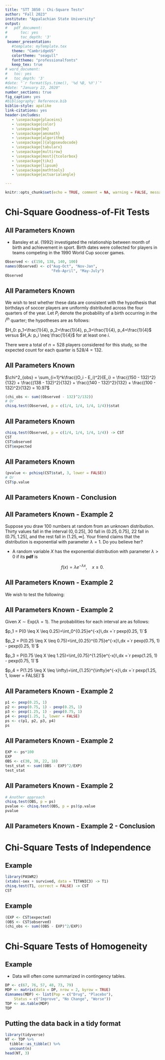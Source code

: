 ```yaml
---
title: "STT 3850 : Chi-Square Tests"
author: "Fall 2023"
institute: "Appalachian State University"
output: 
#   pdf_document:
#      toc: yes
#      toc_depth: '3'
 beamer_presentation:
   #template: myTemplate.tex
   theme: "CambridgeUS"
   colortheme: "seagull"
   fonttheme: "professionalfonts"
   keep_tex: true
# word_document:
#   toc: yes
#   toc_depth: '3'
#date: "`r format(Sys.time(), '%d %B, %Y')`"
#date: "January 22, 2020"
number_sections: true
fig_caption: yes
#bibliography: Reference.bib
biblio-style: apalike
link-citations: yes
header-includes:
   - \usepackage{placeins}
   - \usepackage{color}
   - \usepackage{bm}
   - \usepackage{amsmath}
   - \usepackage{algorithm}
   - \usepackage[]{algpseudocode}
   - \usepackage{tabularx}
   - \usepackage{multirow}
   - \usepackage[most]{tcolorbox}
   - \usepackage{tikz}
   - \usepackage{lipsum}
   - \usepackage{mathtools}
   - \usepackage{actuarialangle}

---
```




```r
knitr::opts_chunk$set(echo = TRUE, comment = NA, warning = FALSE, message = FALSE, fig.align = 'center')
```


# Chi-Square Goodness-of-Fit Tests


## All Parameters Known

- Bansley et al. (1992) investigated the relationship between month of birth and achievement in sport. Birth dates were collected for players in teams competing in the 1990 World Cup soccer games.

```r
Observed <- c(150, 138, 140, 100)
names(Observed) <- c("Aug-Oct", "Nov-Jan", 
                     "Feb-April", "May-July")
Observed
```

## All Parameters Known

We wish to test whether these data are consistent with the hypothesis that birthdays of soccer players are uniformly distributed across the four quarters of the year. Let $P_i$ denote the probability of a birth occurring in the $i^{th}$ quarter; the hypotheses are as follows:

$H_0: p_1=\frac{1}{4}, p_2=\frac{1}{4}, p_3=\frac{1}{4}, p_4=\frac{1}{4}$ versus $H_A: p_i \neq \frac{1}{4}$ for at least one $i$.

There were a total of $n = 528$ players considered for this study, so the expected count for each quarter is $528/4 = 132$.


## All Parameters Known

$\chi^2_{obs} = \sum_{i=1}^k\frac{(O_i - E_i)^2}{E_i} = \frac{(150 - 132)^2}{132} + \frac{(138 - 132)^2}{132} + \frac{(140 - 132)^2}{132} + \frac{(100 - 132)^2}{132} = 10.97$

```r
(chi_obs <- sum((Observed - 132)^2/132))
# Or
chisq.test(Observed, p = c(1/4, 1/4, 1/4, 1/4))$stat
```
## All Parameters Known

```r
chisq.test(Observed, p = c(1/4, 1/4, 1/4, 1/4)) -> CST
CST
CST$observed
CST$expected
```

## All Parameters Known

```r
(pvalue <- pchisq(CST$stat, 3, lower = FALSE))
# Or
CST$p.value
```

## All Parameters Known - Conclusion

\begin{tcolorbox}
Given the $p-value$ of $0.012$ evidence suggests birthdays for World Cup soccer players are not uniformly distributed.
\end{tcolorbox}

## All Parameters Known - Example 2

Suppose you draw 100 numbers at random from an unknown distribution.  Thirty values fall in the interval $(0, 0.25]$, 30 fall in $(0.25, 0.75]$, 22 fall in $(0.75, 1.25]$, and the rest fall in $(1.25, \infty]$.  Your friend claims that the distribution is exponential with parameter $\lambda = 1$.  Do you believe her?

* A random variable $X$ has the exponential distribution with parameter $\lambda > 0$ if its **pdf** is

$$f(x) = \lambda e^{-\lambda x},\quad x \geq 0.$$

## All Parameters Known - Example 2

We wish to test the following:

\begin{tcolorbox}
$H_0:$ The data are from an exponential distribution with $\lambda = 1$.

$H_A:$ The data are not from an exponential distribution with $\lambda = 1$.
\end{tcolorbox}

## All Parameters Known - Example 2

Given $X \sim \text{Exp}(\lambda = 1)$.  The probabilities for each interval are as follows:

$p_1 = P(0 \leq X \leq 0.25)=\int_0^{0.25}e^{-x}\,dx =`r pexp(0.25, 1)`$

$p_2 = P(0.25 \leq X \leq 0.75)=\int_{0.25}^{0.75}e^{-x}\,dx =`r pexp(0.75, 1) - pexp(0.25, 1)`$

$p_3 = P(0.75 \leq X \leq 1.25)=\int_{0.75}^{1.25}e^{-x}\,dx =`r pexp(1.25, 1) - pexp(0.75, 1)`$

$p_4 = P(1.25 \leq X \leq \infty)=\int_{1.25}^{\infty}e^{-x}\,dx =`r pexp(1.25, 1, lower = FALSE)`$

## All Parameters Known - Example 2

```r
p1 <- pexp(0.25, 1)
p2 <- pexp(0.75, 1) - pexp(0.25, 1)
p3 <- pexp(1.25, 1) - pexp(0.75, 1)
p4 <- pexp(1.25, 1, lower = FALSE)
ps <- c(p1, p2, p3, p4)
ps
```

## All Parameters Known - Example 2

```r
EXP <- ps*100
EXP
OBS <- c(30, 30, 22, 18)
test_stat <- sum((OBS - EXP)^2/EXP)
test_stat
```

## All Parameters Known - Example 2

```r
# Another approach
chisq.test(OBS, p = ps)
pvalue <- chisq.test(OBS, p = ps)$p.value
pvalue
```

## All Parameters Known - Example 2 - Conclusion

\begin{tcolorbox}
If you test using $\alpha = 0.05$, you will fail to reject the null hypothesis since the $p-value$ $= 0.0599 > \alpha = 0.05$.  There is not convincing evidence that the data do not come from an Exp($\lambda = 1$).
\end{tcolorbox}

# Chi-Square Tests of Independence

## Example

```r
library(PASWR2)
(xtabs(~sex + survived, data = TITANIC3) -> T1)
chisq.test(T1, correct = FALSE) -> CST
CST
```
## Example

```r
(EXP <- CST$expected)
(OBS <- CST$observed)
(chi_obs <- sum((OBS - EXP)^2/EXP))
```


# Chi-Square Tests of Homogeneity

## Example

 - Data will often come summarized in contingency tables.  

```r
DP <- c(67, 76, 57, 48, 73, 79)
MDP <- matrix(data = DP, nrow = 2, byrow = TRUE)
dimnames(MDP) <- list(Pop = c("Drug", "Placebo"), 
    Status = c("Improve", "No Change", "Worse"))
TDP <- as.table(MDP)
TDP
```

## Putting the data back in a tidy format

```r
library(tidyverse)
NT <- TDP %>% 
  tibble::as_tibble() %>% 
  uncount(n)
head(NT, 3)
```

